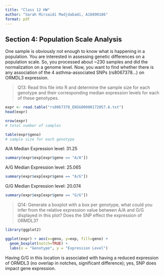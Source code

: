 ```yaml
---
title: "Class 12 HW"
author: "Sarah Mirsaidi Madjdabadi, A16890186"
format: pdf
---
```


## Section 4: Population Scale Analysis
One sample is obviously not enough to know what is happening in a population. You are interested in assessing genetic differences on a population scale. So, you processed about ~230 samples and did the normalization on a genome level. Now, you want to find whether there is any association of the 4 asthma-associated SNPs (rs8067378...) on ORMDL3 expression.

> Q13: Read this file into R and determine the sample size for each genotype and their corresponding median expression levels for each of these genotypes.

```r
expr <- read.table("rs8067378_ENSG00000172057.6.txt")
head(expr)
```

```r
nrow(expr)
# total number of samples
```

```r
table(expr$geno)
# sample size for each genotype
```

A/A Median Expression level: 31.25
```r
summary(expr$exp[expr$geno == "A/A"])
```

A/G Median Expression level: 25.065

```r
summary(expr$exp[expr$geno == "A/G"])
```

G/G Median Expression level: 20.074

```r
summary(expr$exp[expr$geno == "G/G"])
```

> Q14: Generate a boxplot with a box per genotype, what could you infer from the relative expression value between A/A and G/G displayed in this plot? Does the SNP effect the expression of ORMDL3?

```r
library(ggplot2)
```

```r
ggplot(expr) + aes(x=geno, y=exp, fill=geno) +
  geom_boxplot(notch=TRUE) +
  labs(x = "Genotype", y = "Expression Level")
```
Having G/G in this location is associated with having a reduced expression of ORMDL3 (no overlap in notches, significant difference); yes, SNP does impact gene expression.
